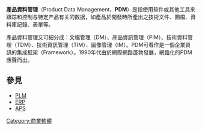 '''產品資料管理'''（Product Data Management，'''PDM'''）是指使用软件或其他工具来跟踪和控制与特定产品有关的数据，如產品於開發時所產出之技術文件、圖檔、資料庫記錄、表單等。

產品資料管理又可細分成：文檔管理（DM）、産品資訊管理（PIM）、技術資料管理（TDM）、技術資訊管理（TIM）、圖像管理（IM）。PDM可看作是一個企業資訊的集成框架（Framework）。1990年代由於網際網路蓬勃發展，網路化的PDM應聲而出。

== 參見 ==
* [[PLM|PLM]]
* [[ERP|ERP]]
* [[APS|APS]]
[[Category:商業軟體|Category:商業軟體]]